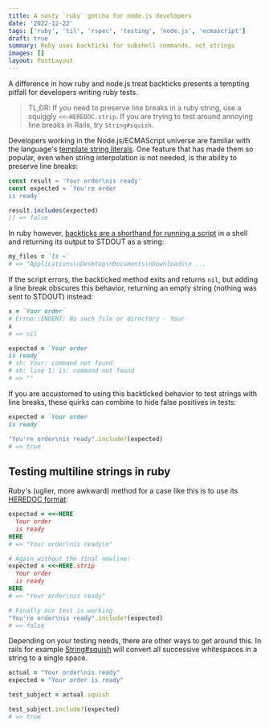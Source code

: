 ```yaml
---
title: A nasty `ruby` gotcha for node.js developers
date: '2022-12-22'
tags: ['ruby', 'til', 'rspec', 'testing', 'node.js', 'ecmascript']
draft: true
summary: Ruby uses backticks for subshell commands, not strings
images: []
layout: PostLayout
---
```


A difference in how ruby and node.js treat backticks presents a tempting pitfall for developers writing ruby tests.

> TL;DR: If you need to preserve line breaks in a ruby string, use a squiggly `<<~HEREDOC.strip`. If you are trying to test around annoying line breaks in Rails, try `String#squish`.

Developers working in the Node.js/ECMAScript universe are familiar with the language's [template string literals](https://developer.mozilla.org/en-US/docs/Web/JavaScript/Reference/Template_literals). One feature that has made them so popular, even when string interpolation is not needed, is the ability to preserve line breaks:

```ts
const result = 'Your order\nis ready'
const expected = `You're order
is ready`

result.includes(expected)
// => false
```

In ruby however, [backticks are a shorthand for running a script](https://ruby-doc.org/3.1.3/Kernel.html#method-i-60) in a shell and returning its output to STDOUT as a string:

```rb
my_files = `ls ~`
# => "Applications\nDesktop\nDocuments\nDownloads\n ...
```

If the script errors, the backticked method exits and returns `nil`, but adding a line break
obscures this behavior, returning an empty string (nothing was sent to STDOUT) instead:

```rb
x = `Your order`
# Errno::ENOENT: No such file or directory - Your
x
# => nil

expected = `Your order
is ready`
# sh: Your: command not found
# sh: line 1: is: command not found
# => ""
```

If you are accustomed to using this backticked behavior to test strings with line breaks, these
quirks can combine to hide false positives in tests:

```rb
expected = `Your order
is ready`

"You're order\nis ready".include?(expected)
# => true
```

## Testing multiline strings in ruby

Ruby's (uglier, more awkward) method for a case like this is to use its [HEREDOC format](https://www.rubyguides.com/2018/11/ruby-heredoc/):

```rb
expected = <<~HERE
  Your order
  is ready
HERE
# => "Your order\nis ready\n"

# Again without the final newline:
expected = <<~HERE.strip
  Your order
  is ready
HERE
# => "Your order\nis ready"

# Finally our test is working
"You're order\nis ready".include?(expected)
# => false
```

Depending on your testing needs, there are other ways to get around this. In rails for example
[String#squish](https://apidock.com/rails/String/squish) will convert all successive whitespaces in a string to a single space.

```rb
actual = "Your order\nis ready"
expected = "Your order is ready"

test_subject = actual.squish

test_subject.include?(expected)
# => true
```
